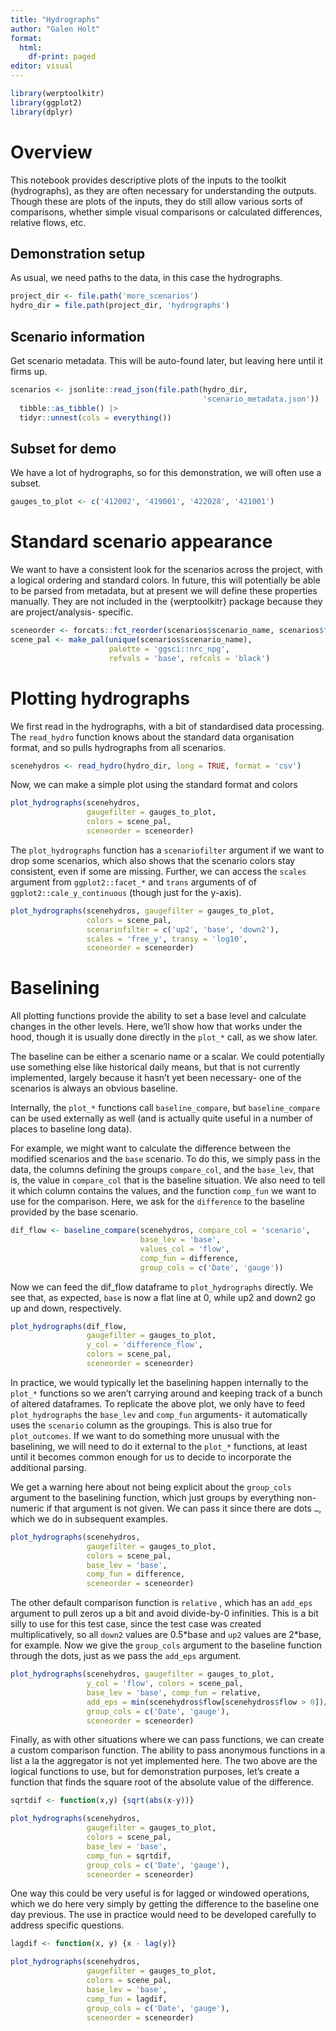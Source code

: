 ```yaml
---
title: "Hydrographs"
author: "Galen Holt"
format:
  html:
    df-print: paged
editor: visual
---
```


```r
library(werptoolkitr)
library(ggplot2)
library(dplyr)
```

# Overview

This notebook provides descriptive plots of the inputs to the toolkit (hydrographs), as they are often necessary for understanding the outputs. Though these are plots of the inputs, they do still allow various sorts of comparisons, whether simple visual comparisons or calculated differences, relative flows, etc.

## Demonstration setup

As usual, we need paths to the data, in this case the hydrographs.

```r
project_dir <- file.path('more_scenarios')
hydro_dir = file.path(project_dir, 'hydrographs')
```

## Scenario information

Get scenario metadata. This will be auto-found later, but leaving here until it firms up.

```r
scenarios <- jsonlite::read_json(file.path(hydro_dir, 
                                           'scenario_metadata.json')) |> 
  tibble::as_tibble() |> 
  tidyr::unnest(cols = everything())
```

## Subset for demo

We have a lot of hydrographs, so for this demonstration, we will often use a subset.

```r
gauges_to_plot <- c('412002', '419001', '422028', '421001')
```

# Standard scenario appearance

We want to have a consistent look for the scenarios across the project, with a logical ordering and standard colors. In future, this will potentially be able to be parsed from metadata, but at present we will define these properties manually. They are not included in the {werptoolkitr} package because they are project/analysis- specific.

```r
sceneorder <- forcats::fct_reorder(scenarios$scenario_name, scenarios$flow_multiplier)
scene_pal <- make_pal(unique(scenarios$scenario_name), 
                      palette = 'ggsci::nrc_npg', 
                      refvals = 'base', refcols = 'black')
```

# Plotting hydrographs

We first read in the hydrographs, with a bit of standardised data processing. The `read_hydro` function knows about the standard data organisation format, and so pulls hydrographs from all scenarios.

```r
scenehydros <- read_hydro(hydro_dir, long = TRUE, format = 'csv')
```

Now, we can make a simple plot using the standard format and colors

```r
plot_hydrographs(scenehydros, 
                 gaugefilter = gauges_to_plot, 
                 colors = scene_pal,
                 sceneorder = sceneorder)

```

The `plot_hydrographs` function has a `scenariofilter` argument if we want to drop some scenarios, which also shows that the scenario colors stay consistent, even if some are missing. Further, we can access the `scales` argument from `ggplot2::facet_*` and `trans` arguments of of `ggplot2::cale_y_continuous` (though just for the y-axis).

```r
plot_hydrographs(scenehydros, gaugefilter = gauges_to_plot, 
                 colors = scene_pal,
                 scenariofilter = c('up2', 'base', 'down2'), 
                 scales = 'free_y', transy = 'log10',
                 sceneorder = sceneorder)
```

# Baselining

All plotting functions provide the ability to set a base level and calculate changes in the other levels. Here, we'll show how that works under the hood, though it is usually done directly in the `plot_*` call, as we show later.

The baseline can be either a scenario name or a scalar. We could potentially use something else like historical daily means, but that is not currently implemented, largely because it hasn't yet been necessary- one of the scenarios is always an obvious baseline.

Internally, the `plot_*` functions call `baseline_compare`, but `baseline_compare` can be used externally as well (and is actually quite useful in a number of places to baseline long data).

For example, we might want to calculate the difference between the modified scenarios and the `base` scenario. To do this, we simply pass in the data, the columns defining the groups `compare_col`, and the `base_lev`, that is, the value in `compare_col` that is the baseline situation. We also need to tell it which column contains the values, and the function `comp_fun` we want to use for the comparison. Here, we ask for the `difference` to the baseline provided by the base scenario.

```r
dif_flow <- baseline_compare(scenehydros, compare_col = 'scenario', 
                             base_lev = 'base', 
                             values_col = 'flow', 
                             comp_fun = difference,
                             group_cols = c('Date', 'gauge'))
```

Now we can feed the dif_flow dataframe to `plot_hydrographs` directly. We see that, as expected, `base` is now a flat line at 0, while up2 and down2 go up and down, respectively.

```r
plot_hydrographs(dif_flow, 
                 gaugefilter = gauges_to_plot, 
                 y_col = 'difference_flow', 
                 colors = scene_pal,
                 sceneorder = sceneorder)
```

In practice, we would typically let the baselining happen internally to the `plot_*` functions so we aren't carrying around and keeping track of a bunch of altered dataframes. To replicate the above plot, we only have to feed `plot_hydrographs` the `base_lev` and `comp_fun` arguments- it automatically uses the `scenario` column as the groupings. This is also true for `plot_outcomes`. If we want to do something more unusual with the baselining, we will need to do it external to the `plot_*` functions, at least until it becomes common enough for us to decide to incorporate the additional parsing.

We get a warning here about not being explicit about the `group_cols` argument to the baselining function, which just groups by everything non-numeric if that argument is not given. We can pass it since there are dots `…`, which we do in subsequent examples.

```r
plot_hydrographs(scenehydros, 
                 gaugefilter = gauges_to_plot,
                 colors = scene_pal, 
                 base_lev = 'base', 
                 comp_fun = difference,
                 sceneorder = sceneorder)
```

The other default comparison function is `relative` , which has an `add_eps` argument to pull zeros up a bit and avoid divide-by-0 infinities. This is a bit silly to use for this test case, since the test case was created multiplicatively, so all `down2` values are 0.5\*base and `up2` values are 2\*base, for example. Now we give the `group_cols` argument to the baseline function through the dots, just as we pass the `add_eps` argument.

```r
plot_hydrographs(scenehydros, gaugefilter = gauges_to_plot, 
                 y_col = 'flow', colors = scene_pal, 
                 base_lev = 'base', comp_fun = relative, 
                 add_eps = min(scenehydros$flow[scenehydros$flow > 0])/10,
                 group_cols = c('Date', 'gauge'),
                 sceneorder = sceneorder)
```

Finally, as with other situations where we can pass functions, we can create a custom comparison function. The ability to pass anonymous functions in a list a la the aggregator is not yet implemented here. The two above are the logical functions to use, but for demonstration purposes, let's create a function that finds the square root of the absolute value of the difference.

```r
sqrtdif <- function(x,y) {sqrt(abs(x-y))}
```

```r
plot_hydrographs(scenehydros, 
                 gaugefilter = gauges_to_plot,
                 colors = scene_pal, 
                 base_lev = 'base', 
                 comp_fun = sqrtdif,
                 group_cols = c('Date', 'gauge'),
                 sceneorder = sceneorder)
```

One way this could be very useful is for lagged or windowed operations, which we do here very simply by getting the difference to the baseline one day previous. The use in practice would need to be developed carefully to address specific questions.

```r
lagdif <- function(x, y) {x - lag(y)}
```

```r
plot_hydrographs(scenehydros, 
                 gaugefilter = gauges_to_plot,
                 colors = scene_pal, 
                 base_lev = 'base', 
                 comp_fun = lagdif,
                 group_cols = c('Date', 'gauge'),
                 sceneorder = sceneorder)
```
